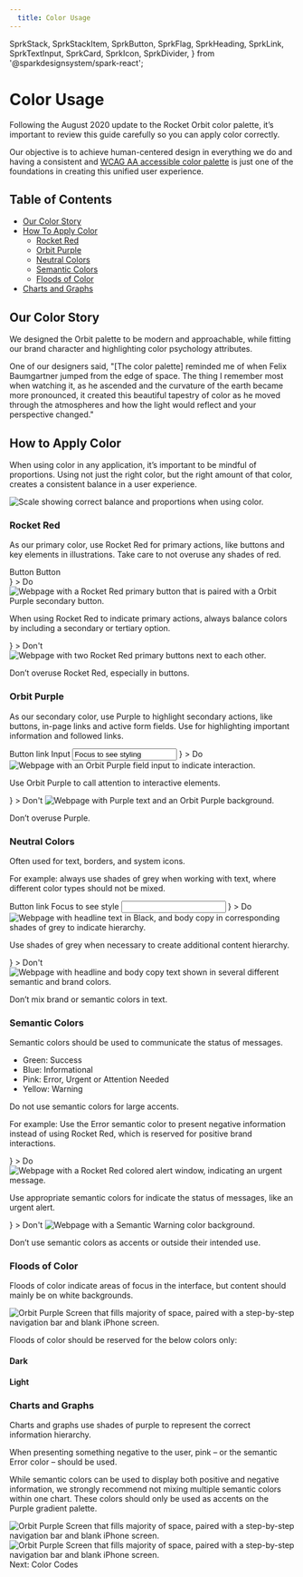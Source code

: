 ```yaml
---
  title: Color Usage
---
```














  SprkStack,
  SprkStackItem,
  SprkButton,
  SprkFlag,
  SprkHeading,
  SprkLink,
  SprkTextInput,
  SprkCard,
  SprkIcon,
  SprkDivider,
} from '@sparkdesignsystem/spark-react';


# Color Usage
Following the August 2020 update to the Rocket Orbit color palette, it’s important to review this guide carefully so you can apply color correctly.

<p class="sprk-u-mbl sprk-b-TypeBodyTwo sprk-u-Measure">
  Our objective is to achieve human-centered design in everything we do and having a consistent and <a href="/using-spark/foundations/color-accessibility">WCAG AA accessible color palette</a> is just one of the foundations in creating this unified user experience.
</p>
<SprkDivider element="span" additionalClasses="sprk-u-mvn"/>
<h2 class="docs-b-h2 sprk-b-TypeDisplayTwo sprk-u-mbl sprk-u-Measure">Table of Contents</h2>
<ul>
  <li>
    <a href="#our-color-story">
      Our Color Story
    </a>
  </li>
  <li>
    <a href="#how-to-apply-color">
      How To Apply Color
    </a>
    <ul class="sprk-b-List sprk-b-List--indented sprk-u-Measure sprk-u-mvs">
      <li>
        <a href="#rocket-red">
          Rocket Red
        </a>
      </li>
      <li>
        <a href="#orbit-purple">
          Orbit Purple
        </a>
      </li>
      <li>
        <a href="#neutral-colors">
          Neutral Colors
        </a>
      </li>
      <li>
        <a href="#semantic-colors">
          Semantic Colors
        </a>
      </li>
      <li>
        <a href="#floods-of-color">
          Floods of Color
        </a>
      </li>
    </ul>
  </li>
  <li>
    <a href="#charts-and-graphs">
      Charts and Graphs
    </a>
  </li>
</ul>
<SprkDivider element="span" additionalClasses="sprk-u-mvn"/>
<h2 class="docs-b-h2 sprk-b-TypeDisplayTwo sprk-u-mbl sprk-u-Measure">Our Color Story</h2>
<p>
  We designed the Orbit palette to be modern and approachable, while fitting our brand character and highlighting color psychology attributes.
</p>
<p class="sprk-b-TypeBodyTwo sprk-u-mbl sprk-u-Measure">
  One of our designers said, "[The color palette] reminded me of when Felix Baumgartner jumped from the edge of space. The thing I remember most when watching it, as he ascended and the curvature of the earth became more pronounced, it created this beautiful tapestry of color as he moved through the atmospheres and how the light would reflect and your perspective changed."
</p>
<SprkDivider element="span" additionalClasses="sprk-u-mvn"/>
<h2 class="docs-b-h2 sprk-b-TypeDisplayTwo sprk-u-mbl sprk-u-Measure">How to Apply Color</h2>
<p class="sprk-b-TypeBodyTwo sprk-u-mbl sprk-u-Measure">
  When using color in any application, it’s important to be mindful of proportions. Using not just the right color, but the right amount of that color, creates a consistent balance in a user experience.
</p>
<img
  srcset={howToApplyColorProportionallySet}
  src={howToApplyColorProportionally}
  sizes="550px"
  alt="Scale showing correct balance and proportions when using color."/>
<h3>Rocket Red</h3>
<ColorSwatchGrid additionalClasses="sprk-u-mbm">
  <ColorSwatch isCompact variableName="sprk-red" />
  <ColorSwatch isCompact variableName="sprk-deep-red" />
  <ColorSwatch isCompact variableName="sprk-mid-red" />
</ColorSwatchGrid>
<p class="sprk-b-TypeBodyTwo sprk-u-mbl sprk-u-Measure">
  As our primary color, use Rocket Red for primary actions, like buttons and key elements in illustrations. Take care to not overuse any shades of red.
</p>
<div class="sprk-u-mbh sprk-u-mtl">
  <SprkButton additionalClasses="sprk-u-mrm">Button</SprkButton>
  <SprkButton variant="secondary">Button</SprkButton>
</div>
<SprkStack itemSpacing="medium" splitAt="small" additionalClasses="sprk-u-mbl">
  <SprkStackItem additionalClasses="sprk-o-Stack__item--half@s sprk-u-prm">
    <SprkStack>
      <SprkStackItem additionalClasses="sprk-u-mbm">
        <SprkFlag
          additionalClasses="sprk-o-Flag--middle"
          media={
            <SprkIcon iconName="check-mark" additionalClasses="sprk-c-Icon--l sprk-c-Icon--stroke-current-color sprk-c-Icon--filled-current-color sprk-u-Color--green" />
          }
        >
          <SprkHeading
            element="span"
            variant="displayFour"
          >
            Do
          </SprkHeading>
        </SprkFlag>
      </SprkStackItem>
      <SprkStackItem additionalClasses="sprk-u-mbm">
        <img
          srcset={doRedSet}
          src={doRed}
          sizes="(min-width: 1120px) 1120px,
                (min-width: 1680px) 1680px,
                560px"
          alt="Webpage with a Rocket Red primary button that is paired with a Orbit Purple secondary button."/>
      </SprkStackItem>
      <SprkStackItem>
        <p>
          When using Rocket Red to indicate primary actions, always balance colors by including a secondary or tertiary option.
        </p>
      </SprkStackItem>
    </SprkStack>
  </SprkStackItem>
  <SprkStackItem additionalClasses="sprk-o-Stack__item--half@s sprk-u-prm">
    <SprkStack>
      <SprkStackItem additionalClasses="sprk-u-mbm">
        <SprkFlag
          additionalClasses="sprk-o-Flag--middle"
          media={
            <SprkIcon iconName="close-circle" additionalClasses="sprk-c-Icon--l sprk-c-Icon--stroke-current-color sprk-c-Icon--filled-current-color sprk-u-Color--red" />
          }
        >
          <SprkHeading
            element="span"
            variant="displayFour"
          >
            Don't
          </SprkHeading>
        </SprkFlag>
      </SprkStackItem>
      <SprkStackItem additionalClasses="sprk-u-mbm">
        <img
          srcset={dontRedSet}
          src={dontRed}
          sizes="(min-width: 1120px) 1120px,
                (min-width: 1680px) 1680px,
                560px"
          alt="Webpage with two Rocket Red primary buttons next to each other."/>
      </SprkStackItem>
      <SprkStackItem>
        <p>
          Don’t overuse Rocket Red, especially in buttons.
        </p>
      </SprkStackItem>
    </SprkStack>
  </SprkStackItem>
</SprkStack>
<SprkDivider element="span" additionalClasses="sprk-u-mvn"/>
<h3>Orbit Purple</h3>
<ColorSwatchGrid additionalClasses="sprk-u-mbm">
  <ColorSwatch isCompact variableName="sprk-purple" />
  <ColorSwatch isCompact variableName="sprk-purple-dark" />
  <ColorSwatch isCompact variableName="sprk-purple-deep" />
  <ColorSwatch isCompact variableName="sprk-purple-light" />
  <ColorSwatch hasOutline isCompact variableName="sprk-purple-lightest" />
</ColorSwatchGrid>
<p class="sprk-b-TypeBodyTwo sprk-u-mbl sprk-u-Measure">
  As our secondary color, use Purple to highlight secondary actions, like buttons, in-page links and active form fields. Use for highlighting important information and followed links.
</p>
<SprkStack splitAt="small" itemSpacing="huge" additionalClasses="sprk-o-Stack--end-column@s sprk-u-mbh">
  <SprkStackItem >
    <SprkButton variant="tertiary">Button</SprkButton>
  </SprkStackItem>
  <SprkStackItem>
    <SprkLink
      element="a"
      href="#nogo"
    >
      link
    </SprkLink>
  </SprkStackItem>
  <SprkStackItem>
    <label
      for="text-input"
      class="sprk-b-Label"
    >
      Input
    </label>
    <input
      class="sprk-b-TextInput sprk-u-Width-100"
      value="Focus to see styling"
      aria-describedby="text-input--error-container"
    />
  </SprkStackItem>
</SprkStack>
<SprkStack itemSpacing="medium" splitAt="small" additionalClasses="sprk-u-mbl">
  <SprkStackItem additionalClasses="sprk-o-Stack__item--half@s sprk-u-prm">
    <SprkStack>
      <SprkStackItem additionalClasses="sprk-u-mbm">
        <SprkFlag
          additionalClasses="sprk-o-Flag--middle"
          media={
            <SprkIcon iconName="check-mark" additionalClasses="sprk-c-Icon--l sprk-c-Icon--stroke-current-color sprk-c-Icon--filled-current-color sprk-u-Color--green" />
          }
        >
          <SprkHeading
            element="span"
            variant="displayFour"
          >
            Do
          </SprkHeading>
        </SprkFlag>
      </SprkStackItem>
      <SprkStackItem additionalClasses="sprk-u-mbm">
        <img
          srcset={doPurpleSet}
          src={doPurple}
          sizes="(min-width: 1120px) 1120px,
                (min-width: 1680px) 1680px,
                560px"
          alt="Webpage with an Orbit Purple field input to indicate interaction."/>
      </SprkStackItem>
      <SprkStackItem>
        <p>
          Use Orbit Purple to call attention to interactive elements.
        </p>
      </SprkStackItem>
    </SprkStack>
  </SprkStackItem>
  <SprkStackItem additionalClasses="sprk-o-Stack__item--half@s sprk-u-prm">
    <SprkStack>
      <SprkStackItem additionalClasses="sprk-u-mbm">
        <SprkFlag
          additionalClasses="sprk-o-Flag--middle"
          media={
            <SprkIcon iconName="close-circle" additionalClasses="sprk-c-Icon--l sprk-c-Icon--stroke-current-color sprk-c-Icon--filled-current-color sprk-u-Color--red" />
          }
        >
          <SprkHeading
            element="span"
            variant="displayFour"
          >
            Don't
          </SprkHeading>
        </SprkFlag>
      </SprkStackItem>
      <SprkStackItem additionalClasses="sprk-u-mbm">
        <img
          srcset={dontPurpleSet}
          src={dontPurple}
          sizes="(min-width: 1120px) 1120px,
                (min-width: 1680px) 1680px,
                560px"
          alt="Webpage with Purple text and an Orbit Purple background."/>
      </SprkStackItem>
      <SprkStackItem>
        <p>
          Don’t overuse Purple.
        </p>
      </SprkStackItem>
    </SprkStack>
  </SprkStackItem>
</SprkStack>
<SprkDivider element="span" additionalClasses="sprk-u-mvn"/>
<h3>Neutral Colors</h3>
<ColorSwatchGrid additionalClasses="sprk-u-mbm">
  <ColorSwatch isCompact variableName="sprk-black" />
  <ColorSwatch isCompact variableName="sprk-black-tint-80" />
  <ColorSwatch isCompact variableName="sprk-black-tint-70" />
  <ColorSwatch isCompact variableName="sprk-black-tint-60" />
  <ColorSwatch isCompact variableName="sprk-black-tint-50" />
  <ColorSwatch isCompact variableName="sprk-black-tint-40" />
  <ColorSwatch hasOutline isCompact variableName="sprk-black-tint-30" />
  <ColorSwatch hasOutline isCompact variableName="sprk-black-tint-20" />
  <ColorSwatch hasOutline isCompact variableName="sprk-black-tint-10" />
  <ColorSwatch hasOutline isCompact variableName="sprk-gray" />
</ColorSwatchGrid>
<p>
  Often used for text, borders, and system icons.
</p>
<p class="sprk-b-TypeBodyTwo sprk-u-mbl sprk-u-Measure">
For example: always use shades of grey when working with text, where different color types should not be mixed.
</p>
<SprkStack splitAt="small" itemSpacing="huge" additionalClasses="sprk-o-Stack--end-column@s sprk-u-mbl">
  <SprkStackItem additionalClasses="sprk-u-mbh sprk-u-mtl">
    <SprkButton variant="quaternary">Button</SprkButton>
  </SprkStackItem>
  <SprkStackItem>
    <SprkLink
      element="a"
      href="#nogo"
    >
      link
    </SprkLink>
  </SprkStackItem>
  <SprkStackItem>
    <label
      for="text-input"
      class="sprk-b-Label"
    >
      Focus to see style
    </label>
    <input
      class="sprk-b-TextInput sprk-u-Width-100"
      id="text-input"
      data-id="text-input"
      type="text"
      value=""
      aria-describedby="text-input--error-container"
    />
  </SprkStackItem>
</SprkStack>
<SprkStack itemSpacing="medium" splitAt="small" additionalClasses="sprk-u-mbl">
  <SprkStackItem additionalClasses="sprk-o-Stack__item--half@s sprk-u-prm">
    <SprkStack>
      <SprkStackItem additionalClasses="sprk-u-mbm">
        <SprkFlag
          additionalClasses="sprk-o-Flag--middle"
          media={
            <SprkIcon iconName="check-mark" additionalClasses="sprk-c-Icon--l sprk-c-Icon--stroke-current-color sprk-c-Icon--filled-current-color sprk-u-Color--green" />
          }
        >
          <SprkHeading
            element="span"
            variant="displayFour"
          >
            Do
          </SprkHeading>
        </SprkFlag>
      </SprkStackItem>
      <SprkStackItem additionalClasses="sprk-u-mbm">
        <img
          srcset={doGraySet}
          src={doGray}
          sizes="(min-width: 1120px) 1120px,
                (min-width: 1680px) 1680px,
                560px"
          alt="Webpage with headline text in Black, and body copy in corresponding shades of grey to indicate hierarchy."/>
      </SprkStackItem>
      <SprkStackItem>
        <p>
          Use shades of grey when necessary to create additional content hierarchy.
        </p>
      </SprkStackItem>
    </SprkStack>
  </SprkStackItem>
  <SprkStackItem additionalClasses="sprk-o-Stack__item--half@s sprk-u-prm">
    <SprkStack>
      <SprkStackItem additionalClasses="sprk-u-mbm">
        <SprkFlag
          additionalClasses="sprk-o-Flag--middle"
          media={
            <SprkIcon iconName="close-circle" additionalClasses="sprk-c-Icon--l sprk-c-Icon--stroke-current-color sprk-c-Icon--filled-current-color sprk-u-Color--red" />
          }
        >
          <SprkHeading
            element="span"
            variant="displayFour"
          >
            Don't
          </SprkHeading>
        </SprkFlag>
      </SprkStackItem>
      <SprkStackItem additionalClasses="sprk-u-mbm">
        <img
          srcset={dontGraySet}
          src={dontGray}
          sizes="(min-width: 1120px) 1120px,
                (min-width: 1680px) 1680px,
                560px"
          alt="Webpage with headline and body copy text shown in several different semantic and brand colors."/>
      </SprkStackItem>
      <SprkStackItem>
        <p>
          Don’t mix brand or semantic colors in text.
        </p>
      </SprkStackItem>
    </SprkStack>
  </SprkStackItem>
</SprkStack>
<SprkDivider element="span" additionalClasses="sprk-u-mvn"/>
<h3>Semantic Colors</h3>
<ColorSwatchGrid additionalClasses="sprk-u-mbm">
  <ColorSwatch isCompact variableName="sprk-green" />
  <ColorSwatch isCompact variableName="sprk-blue" />
  <ColorSwatch isCompact variableName="sprk-pink" />
  <ColorSwatch isCompact variableName="sprk-yellow" />
</ColorSwatchGrid>
<p class="sprk-b-TypeBodyTwo sprk-u-mbl sprk-u-Measure">
  Semantic colors should be used to communicate the status of messages.
</p>
<ul>
  <li>Green: Success</li>
  <li>Blue: Informational</li>
  <li>Pink: Error, Urgent or Attention Needed</li>
  <li>Yellow: Warning</li>
</ul>
<p>
  Do not use semantic colors for large accents.
</p>
<p class="sprk-b-TypeBodyTwo sprk-u-mbl sprk-u-Measure">
  For example: Use the Error semantic color to present negative information instead of using Rocket Red, which is reserved for positive brand interactions.
</p>
<SprkStack itemSpacing="medium" splitAt="small" additionalClasses="sprk-u-mbl">
  <SprkStackItem additionalClasses="sprk-o-Stack__item--half@s sprk-u-prm">
    <SprkStack>
      <SprkStackItem additionalClasses="sprk-u-mbm">
        <SprkFlag
          additionalClasses="sprk-o-Flag--middle"
          media={
            <SprkIcon iconName="check-mark" additionalClasses="sprk-c-Icon--l sprk-c-Icon--stroke-current-color sprk-c-Icon--filled-current-color sprk-u-Color--green" />
          }
        >
          <SprkHeading
            element="span"
            variant="displayFour"
          >
            Do
          </SprkHeading>
        </SprkFlag>
      </SprkStackItem>
      <SprkStackItem additionalClasses="sprk-u-mbm">
        <img
          srcset={doSemanticSet}
          src={doSemantic}
          sizes="(min-width: 1120px) 1120px,
                (min-width: 1680px) 1680px,
                560px"
          alt="Webpage with a Rocket Red colored alert window, indicating an urgent message."/>
      </SprkStackItem>
      <SprkStackItem>
        <p>
          Use appropriate semantic colors for indicate the status of messages, like an urgent alert.
        </p>
      </SprkStackItem>
    </SprkStack>
  </SprkStackItem>
  <SprkStackItem additionalClasses="sprk-o-Stack__item--half@s sprk-u-prm">
    <SprkStack>
      <SprkStackItem additionalClasses="sprk-u-mbm">
        <SprkFlag
          additionalClasses="sprk-o-Flag--middle"
          media={
            <SprkIcon iconName="close-circle" additionalClasses="sprk-c-Icon--l sprk-c-Icon--stroke-current-color sprk-c-Icon--filled-current-color sprk-u-Color--red" />
          }
        >
          <SprkHeading
            element="span"
            variant="displayFour"
          >
            Don't
          </SprkHeading>
        </SprkFlag>
      </SprkStackItem>
      <SprkStackItem additionalClasses="sprk-u-mbm">
        <img
          srcset={dontSemanticSet}
          src={dontSemantic}
          sizes="(min-width: 1120px) 1120px,
                (min-width: 1680px) 1680px,
                560px"
          alt="Webpage with a Semantic Warning color background."/>
      </SprkStackItem>
      <SprkStackItem>
        <p>
          Don’t use semantic colors as accents or outside their intended use.
        </p>
      </SprkStackItem>
    </SprkStack>
  </SprkStackItem>
</SprkStack>
<SprkDivider element="span" additionalClasses="sprk-u-mvn"/>
<h3>Floods of Color</h3>
<p>
  Floods of color indicate areas of focus in the interface, but content should mainly be on white backgrounds.
</p>
<img
  srcset={stepperExampleSet}
  src={stepperExample}
  sizes="550px"
  class="sprk-u-mbm"
  alt="Orbit Purple Screen that fills majority of space, paired with a step-by-step navigation bar and blank iPhone screen."/>
<p class="sprk-b-TypeBodyTwo sprk-u-mbl sprk-u-Measure">
  Floods of color should be reserved for the below colors only:
</p>
<h4>Dark</h4>
<ColorSwatchGrid additionalClasses="sprk-u-mbm">
  <ColorSwatch isCompact variableName="sprk-black" />
  <ColorSwatch isCompact variableName="sprk-purple-dark" />
  <ColorSwatch isCompact variableName="sprk-purple-deep" />
</ColorSwatchGrid>
<h4>Light</h4>
<ColorSwatchGrid additionalClasses="sprk-u-mbl">
  <ColorSwatch isCompact hasOutline variableName="sprk-white" />
  <ColorSwatch isCompact hasOutline variableName="sprk-purple-lightest" />
  <ColorSwatch isCompact hasOutline variableName="sprk-gray" />
</ColorSwatchGrid>
<SprkDivider element="span" additionalClasses="sprk-u-mvn"/>
<h3>Charts and Graphs</h3>
<p>
  Charts and graphs use shades of purple to represent the correct information hierarchy.
</p>
<ColorSwatchGrid additionalClasses="sprk-u-mbm">
  <ColorSwatch isCompact variableName="sprk-purple-navy" />
  <ColorSwatch isCompact variableName="sprk-purple-deep" />
  <ColorSwatch isCompact variableName="sprk-purple-dark" />
  <ColorSwatch isCompact variableName="sprk-purple" />
  <ColorSwatch isCompact variableName="sprk-purple-light" />
  <ColorSwatch isCompact variableName="sprk-lavender" />
  <ColorSwatch isCompact variableName="sprk-wisteria" />
  <ColorSwatch hasOutline isCompact variableName="sprk-magnolia" />
</ColorSwatchGrid>
<p>
  When presenting something negative to the user, pink – or the semantic Error color – should be used.
</p>
<p class="sprk-b-TypeBodyTwo sprk-u-mbl sprk-u-Measure">
  While semantic colors can be used to display both positive and negative information, we strongly recommend not mixing multiple semantic colors within one chart. These colors should only be used as accents on the Purple gradient palette.
</p>

<SprkStack itemSpacing="medium" splitAt="small" additionalClasses="sprk-u-Measure sprk-u-mbl">
  <SprkStackItem additionalClasses="sprk-o-Stack__item--half@s sprk-u-prm">
    <img
      srcset={chart1Set}
      src={chart1}
      sizes="300px"
      class="sprk-u-mbm"
      alt="Orbit Purple Screen that fills majority of space, paired with a step-by-step navigation bar and blank iPhone screen."/>
  </SprkStackItem>
  <SprkStackItem additionalClasses="sprk-o-Stack__item--half@s sprk-u-prm">
    <img
      srcset={chart2Set}
      src={chart2}
      sizes="300px"
      class="sprk-u-mbm"
      alt="Orbit Purple Screen that fills majority of space, paired with a step-by-step navigation bar and blank iPhone screen."/>
  </SprkStackItem>
</SprkStack>
<SprkDivider element="span" additionalClasses="sprk-u-mbl"/>
<SprkLink
  element="a"
  href="/using-spark/foundations/color-codes"
  variant="has-icon"
>
  Next: Color Codes
  <SprkIcon
    additionalClasses="
      sprk-u-mls
      sprk-c-Icon--m
      sprk-c-Icon--stroke-current-color"
    iconName="arrow-right"
  />
</SprkLink>